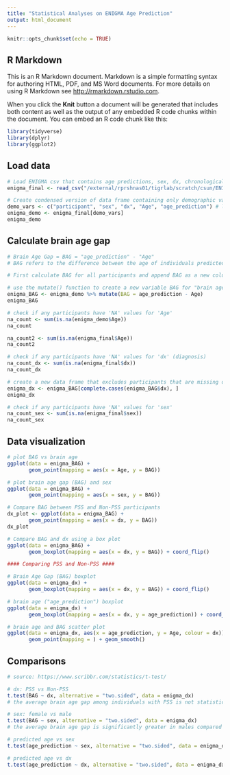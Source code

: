 ```yaml
---
title: "Statistical Analyses on ENIGMA Age Prediction"
output: html_document
---
```


```r
knitr::opts_chunk$set(echo = TRUE)
```

## R Markdown

This is an R Markdown document. Markdown is a simple formatting syntax for authoring HTML, PDF, and MS Word documents. For more details on using R Markdown see <http://rmarkdown.rstudio.com>.

When you click the **Knit** button a document will be generated that includes both content as well as the output of any embedded R code chunks within the document. You can embed an R code chunk like this:

```r
library(tidyverse)
library(dplyr)
library(ggplot2)

```

## Load data
```r

# Load ENIGMA csv that contains age predictions, sex, dx, chronological age
enigma_final <- read_csv("/external/rprshnas01/tigrlab/scratch/csun/ENIGMA_data/data/processed/enigma_final.csv")

# Create condensed version of data frame containing only demographic variables
demo_vars <- c("participant", "sex", "dx", "Age", "age_prediction") # list of demographic variables
enigma_demo <- enigma_final[demo_vars]
enigma_demo

```
## Calculate brain age gap
```r

# Brain Age Gap = BAG = "age_prediction" - "Age"
# BAG refers to the difference between the age of individuals predicted by ENIGMA (brain age or "age_prediction") and their chronological age

# First calculate BAG for all participants and append BAG as a new column to the modified enigma data frame

# use the mutate() function to create a new variable BAG for "brain age gap"
enigma_BAG <- enigma_demo %>% mutate(BAG = age_prediction - Age) 
enigma_BAG

# check if any participants have 'NA' values for 'Age'
na_count <- sum(is.na(enigma_demo$Age))
na_count

na_count2 <- sum(is.na(enigma_final$Age))
na_count2

# check if any participants have 'NA' values for 'dx' (diagnosis)
na_count_dx <- sum(is.na(enigma_final$dx))
na_count_dx

# create a new data frame that excludes participants that are missing dx information
enigma_dx <- enigma_BAG[complete.cases(enigma_BAG$dx), ]
enigma_dx

# check if any participants have 'NA' values for 'sex' 
na_count_sex <- sum(is.na(enigma_final$sex))
na_count_sex

```
## Data visualization
```r
# plot BAG vs brain age 
ggplot(data = enigma_BAG) +
       geom_point(mapping = aes(x = Age, y = BAG))

# plot brain age gap (BAG) and sex
ggplot(data = enigma_BAG) +
       geom_point(mapping = aes(x = sex, y = BAG))

# Compare BAG between PSS and Non-PSS participants
dx_plot <- ggplot(data = enigma_BAG) +
       geom_point(mapping = aes(x = dx, y = BAG))
dx_plot

# Compare BAG and dx using a box plot
ggplot(data = enigma_BAG) +
       geom_boxplot(mapping = aes(x = dx, y = BAG)) + coord_flip()

#### Comparing PSS and Non-PSS ####

# Brain Age Gap (BAG) boxplot
ggplot(data = enigma_dx) +
       geom_boxplot(mapping = aes(x = dx, y = BAG)) + coord_flip()

# brain age ("age_prediction") boxplot
ggplot(data = enigma_dx) +
       geom_boxplot(mapping = aes(x = dx, y = age_prediction)) + coord_flip()

# brain age and BAG scatter plot
ggplot(data = enigma_dx, aes(x = age_prediction, y = Age, colour = dx)) +
       geom_point(mapping = ) + geom_smooth()

```


## Comparisons
```r
# source: https://www.scribbr.com/statistics/t-test/

# dx: PSS vs Non-PSS
t.test(BAG ~ dx, alternative = "two.sided", data = enigma_dx)
# the average brain age gap among individuals with PSS is not statistically different from those without PSS

# sex: female vs male
t.test(BAG ~ sex, alternative = "two.sided", data = enigma_dx)
# the average brain age gap is significantly greater in males compared to females

# predicted age vs sex
t.test(age_prediction ~ sex, alternative = "two.sided", data = enigma_dx)

# predicted age vs dx
t.test(age_prediction ~ dx, alternative = "two.sided", data = enigma_dx)
```

